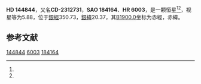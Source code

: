 {{Starbox begin
| name = HD 144844
}}
{{Starbox observe
| epoch = [[J2000.0|J2000.0]]
| constell = {{星座名待查}}<ref name=SIMBAD>{{cite web
 | url=http://simbad.u-strasbg.fr/simbad/sim-id?Ident=HR+6003
 | title=Pulsating variable Star
 | publisher=Centre de Données astronomiques de Strasbourg
 | work=SIMBAD
 | accessdate=2012-07-13
 | archive-date=2016-03-19
 | archive-url=https://web.archive.org/web/20160319075815/http://simbad.u-strasbg.fr/simbad/sim-id?Ident=HR+6003
 | dead-url=no
 }}</ref><ref name=DATA>{{cite web
 | url=http://vizier.u-strasbg.fr/viz-bin/VizieR-5?-out.add=.&-source=5050&-corr=PK=HR&-out.max=9999&HR=6003
 | title=VizieR Detailed Page
 | accessdate=2012-07-13
 | archive-url=https://web.archive.org/web/20190216084929/http://vizier.u-strasbg.fr/viz-bin/VizieR-5?-out.add=.&-source=5050&-corr=PK=HR&-out.max=9999&HR=6003
 | archive-date=2019-02-16
 | dead-url=yes
 }}</ref>
| 星官 = 
| ra = {{RA|16|8|43.7}}<ref name=SIMBAD /><ref name=DATA />
| dec = {{DEC|-23|41|8}}<ref name=SIMBAD /><ref name=DATA />
| appmag_v = 5.88<ref name=SIMBAD /><ref name=DATA />
}}
{{Starbox character
| class = B9IVp:<ref name=SIMBAD /><ref name=DATA />
| b-v = 0.02<ref name=SIMBAD /><ref name=DATA />
| u-b = -0.31<ref name=SIMBAD /><ref name=DATA />
| r-i = <ref name=SIMBAD /><ref name=DATA />
| variable = 
}}
{{Starbox astrometry
| radial_v = -0.31
| prop_mo_ra = -14
| parallax = 
| p_error = 
}}
{{Starbox catalog
| names =CD-2312731，[[SAO星表|SAO]] 184164，[[HD星表|HD]] 144844，[[HR星表|HR]] 6003}}
{{Starbox reference |Simbad=HR+6003}}
{{Starbox end}}

'''HD 144844'''，又名'''CD-2312731'''，'''SAO 184164'''、'''HR 6003'''，是一颗恒星<ref name=SIMBAD /><ref name=DATA />，视星等为5.88，位于[[銀道座標系|銀經]]350.73，[[銀道座標系|銀緯]]20.37，其[[B1900.0|B1900.0]]坐标为赤經{{RA|16|2|45.2}}，赤緯{{DEC|-23|20.37|7}}。

== 参考文献 ==
{{reflist}}

{{star-stub}}

[[Category:HD和HDE天體|144844]]
[[Category:HR天體|6003]]
[[Category:SAO天體|184164]]